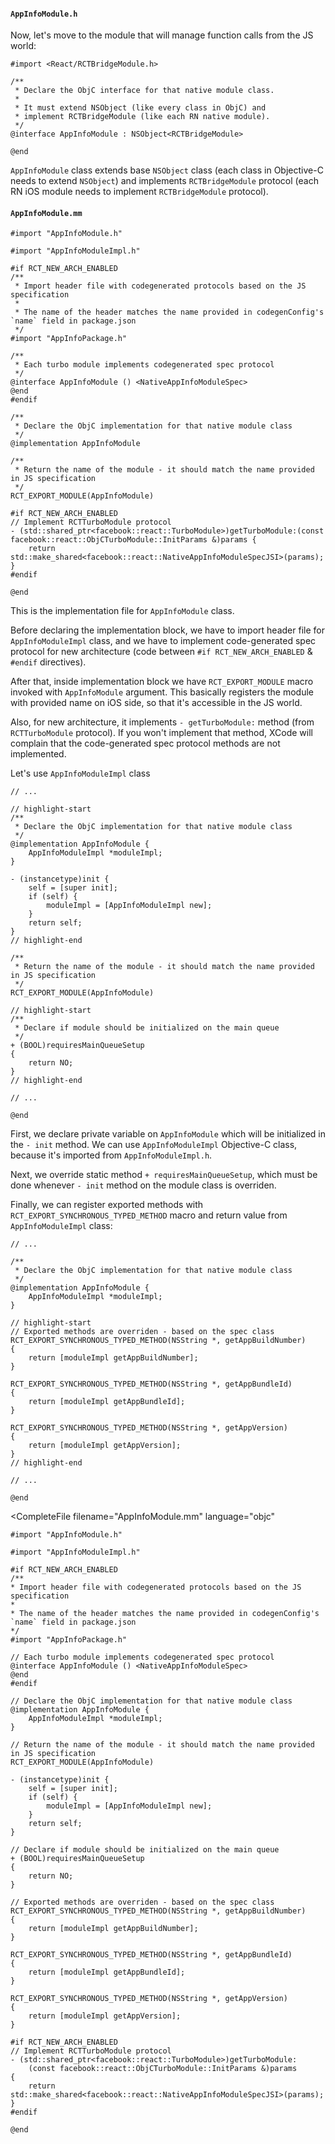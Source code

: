 
#### `AppInfoModule.h`

Now, let's move to the module that will manage function calls from the JS world:

```objc title="ios/AppInfoModule.h"
#import <React/RCTBridgeModule.h>

/**
 * Declare the ObjC interface for that native module class.
 * 
 * It must extend NSObject (like every class in ObjC) and
 * implement RCTBridgeModule (like each RN native module).
 */
@interface AppInfoModule : NSObject<RCTBridgeModule>

@end
```

`AppInfoModule` class extends base `NSObject` class (each class in Objective-C needs to extend `NSObject`) and implements `RCTBridgeModule` protocol (each RN iOS module needs to implement `RCTBridgeModule` protocol).

#### `AppInfoModule.mm`

```objc title="ios/AppInfoModule.mm"
#import "AppInfoModule.h"

#import "AppInfoModuleImpl.h"

#if RCT_NEW_ARCH_ENABLED
/**
 * Import header file with codegenerated protocols based on the JS specification
 *
 * The name of the header matches the name provided in codegenConfig's `name` field in package.json
 */
#import "AppInfoPackage.h"

/**
 * Each turbo module implements codegenerated spec protocol
 */
@interface AppInfoModule () <NativeAppInfoModuleSpec>
@end
#endif

/**
 * Declare the ObjC implementation for that native module class
 */
@implementation AppInfoModule

/**
 * Return the name of the module - it should match the name provided in JS specification
 */
RCT_EXPORT_MODULE(AppInfoModule)

#if RCT_NEW_ARCH_ENABLED
// Implement RCTTurboModule protocol
- (std::shared_ptr<facebook::react::TurboModule>)getTurboModule:(const facebook::react::ObjCTurboModule::InitParams &)params {
    return std::make_shared<facebook::react::NativeAppInfoModuleSpecJSI>(params);
}
#endif

@end
```

This is the implementation file for `AppInfoModule` class.

Before declaring the implementation block, we have to import header file for `AppInfoModuleImpl` class,
and we have to implement code-generated spec protocol for new architecture (code between `#if RCT_NEW_ARCH_ENABLED` & `#endif` directives).

After that, inside implementation block we have `RCT_EXPORT_MODULE` macro invoked with `AppInfoModule` argument. This basically registers the module with provided name on iOS side, so that it's accessible in the JS world.

Also, for new architecture, it implements `- getTurboModule:` method (from `RCTTurboModule` protocol).
If you won't implement that method, XCode will complain that the code-generated spec protocol methods are not implemented.

Let's use `AppInfoModuleImpl` class

```objc title="ios/AppInfoModule.mm"
// ...

// highlight-start
/**
 * Declare the ObjC implementation for that native module class
 */
@implementation AppInfoModule {
    AppInfoModuleImpl *moduleImpl;
}

- (instancetype)init {
    self = [super init];
    if (self) {
        moduleImpl = [AppInfoModuleImpl new];
    }
    return self;
}
// highlight-end

/**
 * Return the name of the module - it should match the name provided in JS specification
 */
RCT_EXPORT_MODULE(AppInfoModule)

// highlight-start
/**
 * Declare if module should be initialized on the main queue
 */
+ (BOOL)requiresMainQueueSetup
{
    return NO;
}
// highlight-end

// ...

@end
```

First, we declare private variable on `AppInfoModule` which will be initialized in the `- init` method. We can use `AppInfoModuleImpl` Objective-C class, because it's imported from `AppInfoModuleImpl.h`.

Next, we override static method `+ requiresMainQueueSetup`, which must be done whenever `- init` method on the module class is overriden. 

Finally, we can register exported methods with `RCT_EXPORT_SYNCHRONOUS_TYPED_METHOD` macro and return value from `AppInfoModuleImpl` class:

```objc title="ios/AppInfoModule.mm"
// ...

/**
 * Declare the ObjC implementation for that native module class
 */
@implementation AppInfoModule {
    AppInfoModuleImpl *moduleImpl;
}

// highlight-start
// Exported methods are overriden - based on the spec class
RCT_EXPORT_SYNCHRONOUS_TYPED_METHOD(NSString *, getAppBuildNumber)
{
    return [moduleImpl getAppBuildNumber];
}

RCT_EXPORT_SYNCHRONOUS_TYPED_METHOD(NSString *, getAppBundleId)
{
    return [moduleImpl getAppBundleId];
}

RCT_EXPORT_SYNCHRONOUS_TYPED_METHOD(NSString *, getAppVersion)
{
    return [moduleImpl getAppVersion];
}
// highlight-end

// ...

@end
```

<CompleteFile
  filename="AppInfoModule.mm"
  language="objc"
>

    #import "AppInfoModule.h"

    #import "AppInfoModuleImpl.h"

    #if RCT_NEW_ARCH_ENABLED
    /**
    * Import header file with codegenerated protocols based on the JS specification
    *
    * The name of the header matches the name provided in codegenConfig's `name` field in package.json
    */
    #import "AppInfoPackage.h"

    // Each turbo module implements codegenerated spec protocol
    @interface AppInfoModule () <NativeAppInfoModuleSpec>
    @end
    #endif

    // Declare the ObjC implementation for that native module class
    @implementation AppInfoModule {
        AppInfoModuleImpl *moduleImpl;
    }

    // Return the name of the module - it should match the name provided in JS specification
    RCT_EXPORT_MODULE(AppInfoModule)

    - (instancetype)init {
        self = [super init];
        if (self) {
            moduleImpl = [AppInfoModuleImpl new];
        }
        return self;
    }

    // Declare if module should be initialized on the main queue
    + (BOOL)requiresMainQueueSetup
    {
        return NO;
    }

    // Exported methods are overriden - based on the spec class
    RCT_EXPORT_SYNCHRONOUS_TYPED_METHOD(NSString *, getAppBuildNumber)
    {
        return [moduleImpl getAppBuildNumber];
    }

    RCT_EXPORT_SYNCHRONOUS_TYPED_METHOD(NSString *, getAppBundleId)
    {
        return [moduleImpl getAppBundleId];
    }

    RCT_EXPORT_SYNCHRONOUS_TYPED_METHOD(NSString *, getAppVersion)
    {
        return [moduleImpl getAppVersion];
    }

    #if RCT_NEW_ARCH_ENABLED
    // Implement RCTTurboModule protocol
    - (std::shared_ptr<facebook::react::TurboModule>)getTurboModule:
        (const facebook::react::ObjCTurboModule::InitParams &)params
    {
        return std::make_shared<facebook::react::NativeAppInfoModuleSpecJSI>(params);
    }
    #endif

    @end
</CompleteFile>
